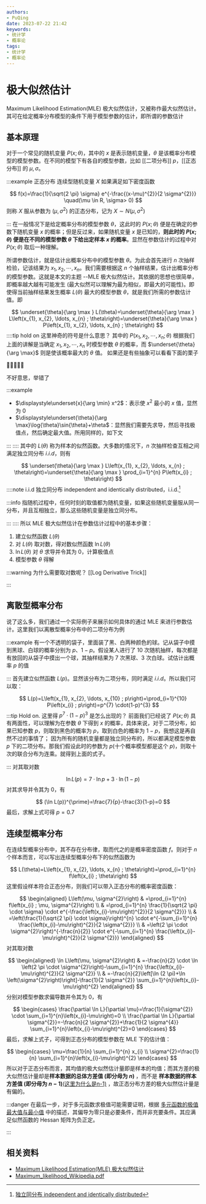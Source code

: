 ```yaml
---
authors:
- PuQing
date: 2023-07-22 21:42
keywords:
- 统计学
- 概率论
tags:
- 统计学
- 概率论
---
```

# 极大似然估计

Maximum Likelihood Estimation(MLE) 极大似然估计，又被称作最大似然估计。其可在给定概率分布模型的条件下用于模型参数的估计，即所谓的参数估计

## 基本原理

对于一个常见的随机变量 $P(x;\theta)$，其中的 $x$ 是表示随机变量，$\theta$ 是该概率分布模型的模型参数。在不同的模型下有各自的模型参数，比如 [[二项分布]] $p$，[[正态分布]] 的 $\mu,\sigma$。

:::example 正态分布
连续型随机变量 $X$ 如果满足如下密度函数


<!--truncate-->
$$
f(x)=\frac{1}{\sqrt{2 \pi} \sigma} e^{-\frac{(x-\mu)^{2}}{2 \sigma^{2}}} \quad(\mu \in R, \sigma> 0)
$$
则称 $X$ 服从参数为 $(\mu,\sigma^2)$ 的正态分布，记为 $X\sim N(\mu,\sigma^2)$

:::
在一般情况下是给定概率分布的模型参数 $\theta$，这此时的 $P(x;\theta)$ 便是在确定的参数下随机变量 $x$ 的概率；但是反过来，如果随机变量 $x$ 是已知的，**则此时的 $P(x;\theta)$ 便是在不同的模型参数 $\theta$ 下给出定样本 $x$ 的概率**。显然在参数估计的过程中对 $P(x;\theta)$ 取后一种理解。

所谓参数估计，就是估计出概率分布中的模型参数 $\theta$。为此会首先进行 $n$ 次抽样检验，记该结果为 $x_1,x_2,\cdots,x_n$。我们需要根据这 $n$ 个抽样结果，估计出概率分布的模型参数。这就是本文的主题 --MLE 极大似然估计。其依据的思想也很简单，即概率越大越有可能发生 (最大似然可以理解为最为相似，即最大的可能性)。即使得当前抽样结果发生概率 $L(\theta)$ 最大的模型参数 $\theta$，就是我们所需的参数估计值。即

$$
\underset{\theta}{\arg \max } L(\theta)=\underset{\theta}{\arg \max } L\left(x_{1}, x_{2}, \ldots, x_{n} ; \theta\right)=\underset{\theta}{\arg \max } P\left(x_{1}, x_{2}, \ldots, x_{n} ; \theta\right)
$$
::::tip hold on 这里神奇的符号是什么意思？
其中的 $P(x_1,x_2,\cdots,x_n;\theta)$ 根据我们上面的讲解是当确定 $x_1,x_2,\cdots,x_n$ 时模型参数 $\theta$ 的概率，而 $\underset{\theta}{\arg \max}$ 则是使该概率最大的 $\theta$ 值。
如果还是有些抽象可以看看下面的栗子

🌰🌰🌰🌰🌰

不好意思，举错了

:::example

- $\displaystyle\underset{x}{\arg \min} x^2$：表示使 $x^2$ 最小的 $x$ 值，显然为 $0$
- $\displaystyle\underset{\theta}{\arg \max}\log{\theta}\sin{\theta}+\theta$：显然我们需要先求导，然后寻找极值点，然后确定最大值。所用同样的，如下文

:::
::::
其中的 $L(\theta)$ 称为样本的似然函数。大多数的情况下，$n$ 次抽样检查互相之间满足独立同分布 $i.i.d$，则有

$$
\underset{\theta}{\arg \max } L\left(x_{1}, x_{2}, \ldots, x_{n} ; \theta\right)=\underset{\theta}{\arg \max } \prod_{i=1}^{n} P\left(x_{i} ; \theta\right)
$$
::::note i.i.d
独立同分布 independent and identically distributed，i.i.d.[^1]

:::info
指随机过程中，任何时刻的取值都为随机变量，如果这些随机变量服从同一分布，并且互相独立，那么这些随机变量是独立同分布。


:::
::::
所以 MLE 极大似然估计在参数估计过程中的基本步骤：

1. 建立似然函数 $L(\theta)$
2. 对 $L(\theta)$ 取对数，得对数似然函数 $\ln L(\theta)$
3. $\ln L(\theta)$ 对 $\theta$ 求导并令其为 $0$，计算极值点
4. 模型参数 $\theta$ 得解

:::warning 为什么需要取对数呢？
[[Log Derivative Trick]]

:::
## 离散型概率分布

说了这么多，我们通过一个实际例子来展示如何具体的通过 MLE 来进行参数估计。这里我们以离散型概率分布中的二项分布为例

:::example
有一个不透明的袋子，里面装了黑、白两种颜色的球。记从袋子中摸到黑球、白球的概率分别为 $p$、$1-p$。假设某人进行了 $10$ 次随机抽样，每次都是有放回的从袋子中摸出一个球，其抽样结果为 $7$ 次黑球、$3$ 次白球。试估计出概率 $p$ 的值

:::
首先建立似然函数 $L(p)$。显然该分布为二项分布，同时满足 $i.i.d$。所以我们可以取：

$$
L(p)=L\left(x_{1}, x_{2}, \ldots, x_{10} ; p\right)=\prod_{i=1}^{10} P\left(x_{i} ; p\right)=p^{7} \cdot(1-p)^{3}
$$
:::tip Hold on. 这里得 $p^7\cdot (1-p)^3$ 是怎么出现的？
前面我们已经说了 $P(x;\theta)$ 具有两面性，可以理解为在参数 $\theta$ 下得到 $x$ 的概率，具体来说，对于二项分布，如果已知参数 $p$，则取到黑色的概率为 $p$，取到白色的概率为 $1-p$，我想这是再自然不过的事情了；
因为所有的随机变量都是独立同分布的，所以都满足模型参数 $p$ 下的二项分布。那我们假设此时的参数为 $p$(十个概率模型都是这个 $p$)，则取十次的联合分布为连乘。就得到上面的式子。

:::
对其取对数

$$
\ln L(p)=7 \cdot \ln p+3 \cdot \ln (1-p)
$$
对其求导并令其为 $0$，有

$$
(\ln L(p))^{\prime}=\frac{7}{p}-\frac{3}{1-p}=0
$$
最后，求解上式可得 $p=0.7$

## 连续型概率分布

在连续型概率分布中，其不存在分布律，取而代之的是概率密度函数 $f$。则对于 $n$ 个样本而言，可以写出连续型概率分布下的似然函数为

$$
L(\theta)=L\left(x_{1}, x_{2}, \ldots, x_{n} ; \theta\right)=\prod_{i=1}^{n} f\left(x_{i} ; \theta\right)
$$
这里假设样本符合正态分布，则我们可以带入正态分布的概率密度函数：

$$
\begin{aligned}
L\left(\mu, \sigma^{2}\right) & =\prod_{i=1}^{n} f\left(x_{i} ; \mu, \sigma^{2}\right) \\
& =\prod_{i=1}^{n} \frac{1}{\sqrt{2 \pi} \cdot \sigma} \cdot e^{-\frac{\left(x_{i}-\mu\right)^{2}}{2 \sigma^{2}}} \\
& =\left(\frac{1}{\sqrt{2 \pi} \cdot \sigma}\right)^{n} \cdot e^{-\sum_{i=1}^{n} \frac{\left(x_{i}-\mu\right)^{2}}{2 \sigma^{2}}} \\
& =\left(2 \pi \cdot \sigma^{2}\right)^{-\frac{n}{2}} \cdot e^{-\sum_{i=1}^{n} \frac{\left(x_{i}-\mu\right)^{2}}{2 \sigma^{2}}}
\end{aligned}
$$
对其取对数

$$
\begin{aligned}
\ln L\left(\mu, \sigma^{2}\right) & =-\frac{n}{2} \cdot \ln \left(2 \pi \cdot \sigma^{2}\right)-\sum_{i=1}^{n} \frac{\left(x_{i}-\mu\right)^{2}}{2 \sigma^{2}} \\
& =-\frac{n}{2}\left[\ln (2 \pi)+\ln \left(\sigma^{2}\right)\right]-\frac{1}{2 \sigma^{2}} \sum_{i=1}^{n}\left(x_{i}-\mu\right)^{2}
\end{aligned}
$$
分别对模型参数求偏导数并令其为 $0$，有

$$
\begin{cases}
\frac{\partial \ln L}{\partial \mu}=\frac{1}{\sigma^{2}} \cdot \sum_{i=1}^{n}\left(x_{i}-\mu\right)=0 \\
\frac{\partial \ln L}{\partial \sigma^{2}}=-\frac{n}{2 \sigma^{2}}+\frac{1}{2 \sigma^{4}} \sum_{i=1}^{n}\left(x_{i}-\mu\right)^{2}=0
\end{cases}
$$
最后，求解上式子，可得到正态分布的模型参数在 MLE 下的估计值：

$$
\begin{cases}
\mu=\frac{1}{n} \sum_{i=1}^{n} x_{i} \\
\sigma^{2}=\frac{1}{n} \sum_{i=1}^{n}\left(x_{i}-\mu\right)^{2}
\end{cases}
$$
所以对于正态分布而言，其均值的极大似然估计量即是样本的均值；而其方差的极大似然估计量却是**样本数据的总体方差值 (即分母为 $n$)** ，而不是 **样本数据的样本方差值 (即分母为 $n-1$)**[(这里为什么是n-1)](./8f979ab4#%5E187511) ，故正态分布方差的极大似然估计量是有偏的。

:::danger
在最后一步，对于多元函数求极值可能需要证明，根据 [多元函数的极值 最大值与最小值](./8145550f) 中的描述，其偏导为零只是必要条件，而并非充要条件。其应满足似然函数的 $\mathrm{Hessan}$ 矩阵为负正定。

:::
## 相关资料

- [Maximum Likelihood Estimation(MLE) 极大似然估计](https://zhuanlan.zhihu.com/p/163258672)
- [Maximum_likelihood_Wikipedia.pdf](https://www.ccs.neu.edu/home/vip/teach/MLcourse/3_generative_models/lecture_notes/Maximum_likelihood_Wikipedia.pdf)

[^1]: [独立同分布 independent and identically distributed](https://zhuanlan.zhihu.com/p/52530189)
